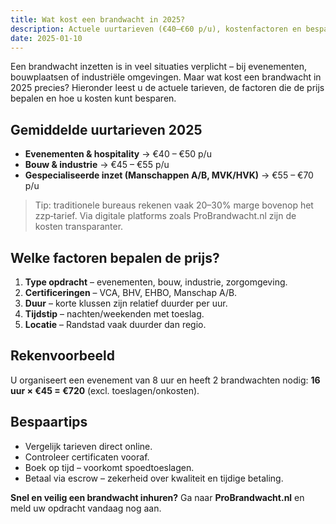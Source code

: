 ```yaml
---
title: Wat kost een brandwacht in 2025?
description: Actuele uurtarieven (€40–€60 p/u), kostenfactoren en bespaartips. Transparant en veilig via ProBrandwacht.nl.
date: 2025-01-10
---
```


Een brandwacht inzetten is in veel situaties verplicht – bij evenementen, bouwplaatsen of industriële omgevingen. Maar wat kost een brandwacht in 2025 precies? Hieronder leest u de actuele tarieven, de factoren die de prijs bepalen en hoe u kosten kunt besparen.

## Gemiddelde uurtarieven 2025

- **Evenementen & hospitality** → €40 – €50 p/u
- **Bouw & industrie** → €45 – €55 p/u
- **Gespecialiseerde inzet (Manschappen A/B, MVK/HVK)** → €55 – €70 p/u

> Tip: traditionele bureaus rekenen vaak 20–30% marge bovenop het zzp‑tarief. Via digitale platforms zoals ProBrandwacht.nl zijn de kosten transparanter.

## Welke factoren bepalen de prijs?

1. **Type opdracht** – evenementen, bouw, industrie, zorgomgeving.
2. **Certificeringen** – VCA, BHV, EHBO, Manschap A/B.
3. **Duur** – korte klussen zijn relatief duurder per uur.
4. **Tijdstip** – nachten/weekenden met toeslag.
5. **Locatie** – Randstad vaak duurder dan regio.

## Rekenvoorbeeld

U organiseert een evenement van 8 uur en heeft 2 brandwachten nodig:
**16 uur × €45 = €720** (excl. toeslagen/onkosten).

## Bespaartips

- Vergelijk tarieven direct online.
- Controleer certificaten vooraf.
- Boek op tijd – voorkomt spoedtoeslagen.
- Betaal via escrow – zekerheid over kwaliteit en tijdige betaling.

**Snel en veilig een brandwacht inhuren?**
Ga naar **ProBrandwacht.nl** en meld uw opdracht vandaag nog aan.

